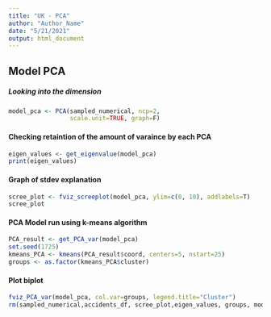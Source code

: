 ---
title: "UK - PCA"
author: "Author_Name"
date: "5/21/2021"
output: html_document
---

## Model PCA
##### Looking into the dimension
```{r}

model_pca <- PCA(sampled_numerical, ncp=2,
                 scale.unit=TRUE, graph=F)
```

#### Checking retaintion of the amount of varaince by each PCA
```{r}
eigen_values <- get_eigenvalue(model_pca)
print(eigen_values)
```

#### Graph of stdev explanation
```{r}
scree_plot <- fviz_screeplot(model_pca, ylim=c(0, 10), addlabels=T) 
scree_plot
```

#### PCA Model run using k-means algorithm
```{r}
PCA_result <- get_PCA_var(model_pca)
set.seed(1725)
kmeans_PCA <- kmeans(PCA_result$coord, centers=5, nstart=25)
groups <- as.factor(kmeans_PCA$cluster)
```

#### Plot biplot
```{r}
fviz_PCA_var(model_pca, col.var=groups, legend.title="Cluster")
rm(sampled_numerical,accidents_df, scree_plot,eigen_values, groups, model_pca, PCA_result, kmeans_PCA)
```
